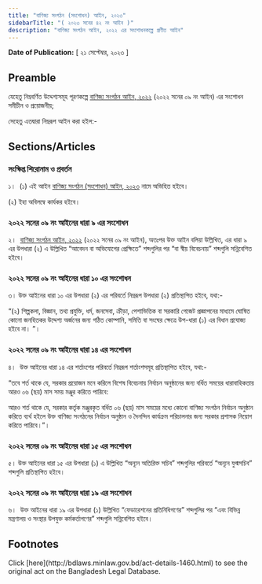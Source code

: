 ```yaml
---
title: "বাণিজ্য সংগঠন (সংশোধন) আইন, ২০২৩"
sidebarTitle: "( ২০২৩ সনের ৪২ নং আইন )"
description: "বাণিজ্য সংগঠন আইন, ২০২২ এর সংশোধনকল্পে প্রণীত আইন"
---
```


**Date of Publication:** [ ২১ সেপ্টেম্বর, ২০২৩ ]

## Preamble

যেহেতু নিম্নবর্ণিত উদ্দেশ্যসমূহ পূরণকল্পে [বাণিজ্য সংগঠন আইন, ২০২২](/laws/volume-52/act-1405 "বাণিজ্য সংগঠন আইন, ২০২২") (২০২২ সনের ০৯ নং আইন) এর সংশোধন সমীচীন ও প্রয়োজনীয়;

সেহেতু এতদ্বারা নিম্নরূপ আইন করা হইল:-

## Sections/Articles

### সংক্ষিপ্ত শিরোনাম ও প্রবর্তন

১।  (১) এই আইন [বাণিজ্য সংগঠন (সংশোধন) আইন, ২০২৩](/laws/volume-53/act-1460 "বাণিজ্য সংগঠন (সংশোধন) আইন, ২০২৩") নামে অভিহিত হইবে।

(২) ইহা অবিলম্বে কার্যকর হইবে।

### ২০২২ সনের ০৯ নং আইনের ধারা ৯ এর সংশোধন

২।  [বাণিজ্য সংগঠন আইন, ২০২২](/laws/volume-52/act-1405 "বাণিজ্য সংগঠন আইন, ২০২২") (২০২২ সনের ০৯ নং আইন), অতঃপর উক্ত আইন বলিয়া উল্লিখিত, এর ধারা ৯ এর উপধারা (২) এ উল্লিখিত “আবেদন বা অভিযোগের প্রেক্ষিতে” শব্দগুলির পর “বা স্বীয় বিবেচনায়” শব্দগুলি সন্নিবেশিত হইবে।

### ২০২২ সনের ০৯ নং আইনের ধারা ১০ এর সংশোধন

৩। উক্ত আইনের ধারা ১০ এর উপধারা (২) এর পরিবর্তে নিম্নরূপ উপধারা (২) প্রতিস্থাপিত হইবে, যথা:-

“(২) শিল্পকলা, বিজ্ঞান, তথ্য প্রযুক্তি, ধর্ম, জনসেবা, ক্রীড়া, পেশাভিত্তিক বা সরকারি গেজেট প্রজ্ঞাপনের মাধ্যমে ঘোষিত কোনো জনহিতকর উদ্দেশ্য অর্জনের জন্য গঠিত কোম্পানি, সমিতি বা সংঘের ক্ষেত্রে উপ-ধারা (১) এর বিধান প্রযোজ্য হইবে না। ”।

### ২০২২ সনের ০৯ নং আইনের ধারা ১৪ এর সংশোধন

৪।  উক্ত আইনের ধারা ১৪ এর শর্তাংশের পরিবর্তে নিম্নরূপ শর্তাংশসমূহ প্রতিস্থাপিত হইবে, যথা:-

“তবে শর্ত থাকে যে, সরকার প্রয়োজন মনে করিলে বিশেষ বিবেচনায় নির্বাচন অনুষ্ঠানের জন্য বর্ধিত সময়ের ধারাবাহিকতায় আরও ০৬ (ছয়) মাস সময় মঞ্জুর করিতে পারিবে:

আরও শর্ত থাকে যে, সরকার কর্তৃক মঞ্জুরকৃত বর্ধিত ০৬ (ছয়) মাস সময়ের মধ্যে কোনো বাণিজ্য সংগঠন নির্বাচন অনুষ্ঠান করিতে ব্যর্থ হইলে উক্ত বাণিজ্য সংগঠনের নির্বাচন অনুষ্ঠান ও দৈনন্দিন কার্যক্রম পরিচালনার জন্য সরকার প্রশাসক নিয়োগ করিতে পারিবে।”।

### ২০২২ সনের ০৯ নং আইনের ধারা ১৫ এর সংশোধন

৫। উক্ত আইনের ধারা ১৫ এর উপধারা (১) এ উল্লিখিত “অন্যূন অতিরিক্ত সচিব” শব্দগুলির পরিবর্তে “অন্যূন যুগ্মসচিব” শব্দগুলি প্রতিস্থাপিত হইবে।

### ২০২২ সনের ০৯ নং আইনের ধারা ১৯ এর সংশোধন

৬।  উক্ত আইনের ধারা ১৯ এর উপধারা (১) উল্লিখিত “ফেডারেশনের প্রতিনিধিগণের” শব্দগুলির পর “এবং বিভিন্ন মন্ত্রণালয় ও সংস্থার উপযুক্ত কর্মকর্তাগণের” শব্দগুলি সন্নিবেশিত হইবে।

## Footnotes

<Note>
  Click [here](http://bdlaws.minlaw.gov.bd/act-details-1460.html) to see the original act on the Bangladesh Legal Database.
</Note>
